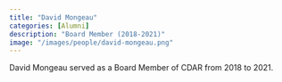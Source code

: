 ```yaml
---
title: "David Mongeau"
categories: [Alumni]
description: "Board Member (2018-2021)"
image: "/images/people/david-mongeau.png"
---
```


David Mongeau served as a Board Member of CDAR from 2018 to 2021.
